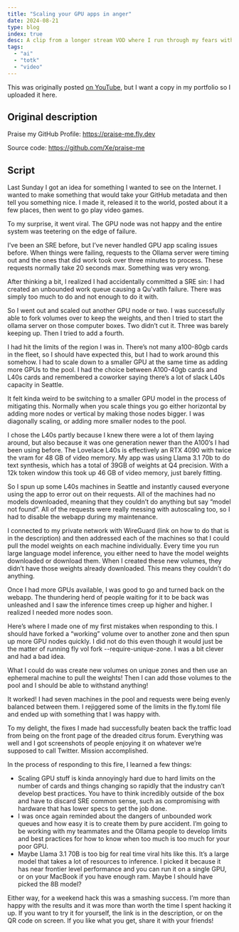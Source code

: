 ```yaml
---
title: "Scaling your GPU apps in anger"
date: 2024-08-21
type: blog
index: true
desc: A clip from a longer stream VOD where I run through my fears with the AI industry
tags:
  - "ai"
  - "totk"
  - "video"
---
```


<div className="my-4">
  <XeblogVideo path="video/2024/gpu-apps-anger" />
</div>

This was originally posted [on YouTube](https://youtu.be/O4yeBUYp_nM), but I want a copy in my portfolio so I uploaded it here.

## Original description

Praise my GitHub Profile: https://praise-me.fly.dev

Source code: https://github.com/Xe/praise-me

## Script

Last Sunday I got an idea for something I wanted to see on the Internet. I wanted to make something that would take your GitHub metadata and then tell you something nice. I made it, released it to the world, posted about it a few places, then went to go play video games.

To my surprise, it went viral. The GPU node was not happy and the entire system was teetering on the edge of failure.

I’ve been an SRE before, but I’ve never handled GPU app scaling issues before. When things were failing, requests to the Ollama server were timing out and the ones that did work took over three minutes to process. These requests normally take 20 seconds max. Something was very wrong.

After thinking a bit, I realized I had accidentally committed a SRE sin: I had created an unbounded work queue causing a Qu'vatlh failure. There was simply too much to do and not enough to do it with.

So I went out and scaled out another GPU node or two. I was successfully able to fork volumes over to keep the weights, and then I tried to start the ollama server on those computer boxes. Two didn’t cut it. Three was barely keeping up. Then I tried to add a fourth.

I had hit the limits of the region I was in. There’s not many a100-80gb cards in the fleet, so I should have expected this, but I had to work around this somehow. I had to scale down to a smaller GPU at the same time as adding more GPUs to the pool. I had the choice between A100-40gb cards and L40s cards and remembered a coworker saying there’s a lot of slack L40s capacity in Seattle.

It felt kinda weird to be switching to a smaller GPU model in the process of mitigating this. Normally when you scale things you go either horizontal by adding more nodes or vertical by making those nodes bigger. I was diagonally scaling, or adding more smaller nodes to the pool.

I chose the L40s partly because I knew there were a lot of them laying around, but also because it was one generation newer than the A100’s I had been using before. The Lovelace L40s is effectively an RTX 4090 with twice the vram for 48 GB of video memory. My app was using Llama 3.1 70b to do text synthesis, which has a total of 39GB of weights at Q4 precision. With a 12k token window this took up 46 GB of video memory, just barely fitting.

So I spun up some L40s machines in Seattle and instantly caused everyone using the app to error out on their requests. All of the machines had no models downloaded, meaning that they couldn’t do anything but say “model not found”. All of the requests were really messing with autoscaling too, so I had to disable the webapp during my maintenance.

I connected to my private network with WireGuard (link on how to do that is in the description) and then addressed each of the machines so that I could pull the model weights on each machine individually. Every time you run large language model inference, you either need to have the model weights downloaded or download them. When I created these new volumes, they didn’t have those weights already downloaded. This means they couldn’t do anything.

Once I had more GPUs available, I was good to go and turned back on the webapp. The thundering herd of people waiting for it to be back was unleashed and I saw the inference times creep up higher and higher. I realized I needed more nodes soon.

Here’s where I made one of my first mistakes when responding to this. I should have forked a “working” volume over to another zone and then spun up more GPU nodes quickly. I did not do this even though it would just be the matter of running fly vol fork --require-unique-zone. I was a bit clever and had a bad idea.

What I could do was create new volumes on unique zones and then use an ephemeral machine to pull the weights! Then I can add those volumes to the pool and I should be able to withstand anything!

It worked! I had seven machines in the pool and requests were being evenly balanced between them. I rejiggered some of the limits in the fly.toml file and ended up with something that I was happy with.

To my delight, the fixes I made had successfully beaten back the traffic load from being on the front page of the dreaded citrus forum. Everything was well and I got screenshots of people enjoying it on whatever we’re supposed to call Twitter. Mission accomplished.

In the process of responding to this fire, I learned a few things:

- Scaling GPU stuff is kinda annoyingly hard due to hard limits on the number of cards and things changing so rapidly that the industry can’t develop best practices. You have to think incredibly outside of the box and have to discard SRE common sense, such as compromising with hardware that has lower specs to get the job done.
- I was once again reminded about the dangers of unbounded work queues and how easy it is to create them by pure accident. I’m going to be working with my teammates and the Ollama people to develop limits and best practices for how to know when too much is too much for your poor GPU.
- Maybe Llama 3.1 70B is too big for real time viral hits like this. It’s a large model that takes a lot of resources to inference. I picked it because it has near frontier level performance and you can run it on a single GPU, or on your MacBook if you have enough ram. Maybe I should have picked the 8B model?

Either way, for a weekend hack this was a smashing success. I’m more than happy with the results and it was more than worth the time I spent hacking it up. If you want to try it for yourself, the link is in the description, or on the QR code on screen. If you like what you get, share it with your friends!
